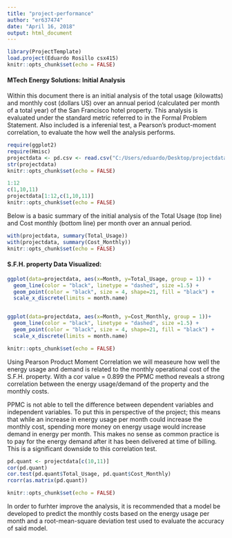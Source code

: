 ---
title: "project-performance"
author: "er637474"
date: "April 16, 2018"
output: html_document
---

```{r setup, include=FALSE}
library(ProjectTemplate)
load.project(Eduardo Rosillo csx415)
knitr::opts_chunk$set(echo = FALSE)
```

#### MTech Energy Solutions: Initial Analysis

Within this document there is an initial analysis of the total usage (kilowatts) and monthly cost (dollars US) over an annual period (calculated per month of a total year) of the San Francisco hotel property. This analysis is evaluated under the standard metric referred to in the Formal Problem Statement. Also included is a inferenial test, a Pearson's product-moment correlation, to evaluate the how well the analysis performs.

```{r, include=FALSE}
require(ggplot2)
require(Hmisc)
projectdata <- pd.csv <- read.csv("C:/Users/eduardo/Desktop/projectdata.csv")
str(projectdata)
knitr::opts_chunk$set(echo = FALSE)

```


```{r, include=FALSE}
1:12
c(1,10,11)
projectdata[1:12,c(1,10,11)]
knitr::opts_chunk$set(echo = FALSE)

```
Below is a basic summary of the initial analysis of the Total Usage (top line) and Cost monthly (bottom line) per month over an annual period.

```{r, include=TRUE}

with(projectdata, summary(Total_Usage))
with(projectdata, summary(Cost_Monthly))
knitr::opts_chunk$set(echo = FALSE)

```

#### S.F.H. property Data Visualized:


```{r , include=TRUE}
ggplot(data=projectdata, aes(x=Month, y=Total_Usage, group = 1)) + 
  geom_line(color = "black", linetype = "dashed", size =1.5) + 
  geom_point(color = "black", size = 4, shape=21, fill = "black") +
  scale_x_discrete(limits = month.name)


ggplot(data=projectdata, aes(x=Month, y=Cost_Monthly, group = 1))+ 
  geom_line(color = "black", linetype = "dashed", size =1.5) + 
  geom_point(color = "black", size = 4, shape=21, fill = "black") +
  scale_x_discrete(limits = month.name)

knitr::opts_chunk$set(echo = FALSE)

```

Using Pearson Product Moment Correlation we will measeure how well the energy usage and demand is related to the monthly operational cost of the S.F.H. property. With a cor value = 0.899 the PPMC method reveals a strong correlation between the energy usage/demand of the property and the monthly costs.

PPMC is not able to tell the difference between dependent variables and independent variables. To put this in perspective of the project; this means that while an increase in energy usage per month could increase the monthly cost, spending more money on energy usage would increase demand in energy per month. This makes no sense as common practice is to pay for the energy demand after it has been delivered at time of billing. This is a significant downside to this correlation test.
```{r, include=TRUE}
pd.quant <- projectdata[c(10,11)]
cor(pd.quant)
cor.test(pd.quant$Total_Usage, pd.quant$Cost_Monthly)
rcorr(as.matrix(pd.quant)) 

knitr::opts_chunk$set(echo = FALSE)

```

In order to furhter improve the analysis, it is recommended that a model be developed to predict the monthly costs based on the energy usage per month and a root-mean-square deviation test used to evaluate the accuracy of said model. 